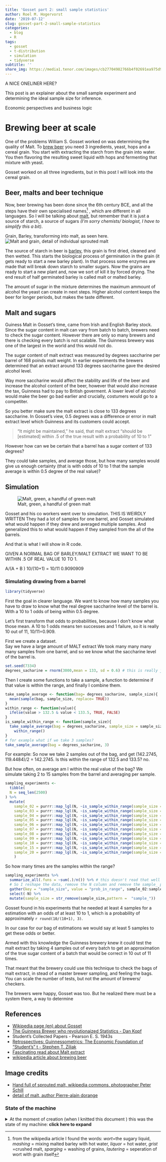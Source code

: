 ```yaml
---
title: 'Gosset part 2: small sample statistics'
author: Roel M. Hogervorst
date: '2019-07-12'
slug: gosset-part-2-small-sample-statistics
categories:
  - blog
  - R
tags:
  - gosset
  - t-distribution
  - simulation
  - tidyverse
subtitle: ''
share_img: https://media1.tenor.com/images/cb27704982766b4f02691ea975d9a259/tenor.gif?itemid=11365139
---
```


<!-- content  -->
<!-- 
 
Good tutorials are: 
- quick. tell what you want to do, how to do it
- easy: success is important. playtest the tutorial under different circumstances
- not to easy: Don't get htem throug ht toturoial onluy to runinto a wall later on. 


FOCUS WAS ON HOPS, 

FROM ZILIAK: So the crucial question facing scientific brewers
was: how can experimental science advance economies of scale in brewing? And
how can inferential statistics help to control and improve product, while at the
same time, help to reduce average total costs for the firm?
Take the choice of hops, for example. In 1898, Guinness used 4.72 million
imperial pounds of the fruitful yellow cone. The traditional method of choosing
hops based on looks or fragrance wasn’t efficient or reliable on this large scale. But
was it any more reliable to take small samples out of a larger quantity of hops, test
them for certain key characteristics, and then draw an inference about the general
quality of the whole lot?


In 1898, Thomas B. Case, Guinness’s first scientific brewer, led a team to
address this question. Case and his team felt that the key characteristic was the
degree of soft resins in the hops. Thus, Case analyzed the average percentage of soft
and hard resins found in samples of 50 grams taken from several seasons of
American and Kent hops (Case, 1898, p. 47). He compared his samples with those
of a cooperating scientist named Briant. For example, Case examined 11 samples
of hops (n ⫽ 11) from Kent in 1897, finding on average 8.1 percent soft resins
content. Briant examined 14 samples drawn from the same lot, finding 8.4 percent
soft resins—a difference of 0.3 percentage points. The mean difference between
their two samples of “American, 1895” was even higher, at 0.7 percent (soft resins)
and 1.0 percent (hard).


Gosset underscored a positive correlation in the normal distribution curve between
“the square root of the number of observations” and the level of statistical signifi-
cance. Other things equal, he wrote, “the greater the number of observations of
which means are taken [the larger the sample size], the smaller the [probable or
standard] error” (p. 5). “And the curve which represents their frequency of error,”
he illustrated, “becomes taller and narrower” (p. 7).
Since its discovery in the early nineteenth century, tables of the normal
probability curve had been created for large samples; Stigler (1986, 1999) offers a
useful early history of the normal distribution. The relation between sample size
and “significance” was rarely explored.

Gosset’s analysis focused on malt extract, which was measured in “degrees
saccharine” per barrel of 168 lbs. malt. 13 At the time, an extract in the neighbor-
hood of 133° gave the targeted level of alcohol content for Guinness’s beer. A
higher extract affected the life of the beer, and also the alcohol content—which in
turn affected the excise tax paid on alcoholic beverages. In Gosset’s view, ⫾.5 was
a difference or error in malt extract level which Guinness and its customers could
swallow. “It might be maintained,” he said, that malt extract “should be [estimated]
within .5 of the true result with a probability of 10 to 1” (p. 7). Using mean
differences of extract values with samples drawn from the Main and Experimental
breweries, he then calculated the odds of observing the stipulated accuracy for
small and large numbers of observations (p. 7). He found:

QUESTION IS THIS: 
YOU CANNOT TEST EVERYTHING IN THE BAG, BUT THERE ARE FLUCTUATIONS IN THE SAMPLES
HOW  MANY SAMPLES MUST YOU TAKE TO COME CLOSE TO THE 'TRUE' AVERAGE AMOUNT OF
THAT ENTIRE BATCH. 

IT WAS KNOWN THAT A LARGE SAMPLE WOULD FIND THE TRUE MEAN. BUT THAT IS NOT 
PRACTICAL, WE CAN ONLY TEST SO MANY OF THE BAG, EVERY HOP YOU TEST CAN NO LONGER
BE USED FOR THE PROCESS. IT IS ALSO RELATIVELY EXPENSIVE TO TEST THE SAMPLE
SO THE COSTS ARE INCREASING. 

SO HOW MANY SAMPLES MUST YOU TAKE TO BE CERTAIN ENOUGHT THAT THE BAG WAS GOOD?

THE GENIOUS OF THIS GOSSET WAS THAT HE SIMULATED SAMPLING PROCESS BY
- TAKING A BAG OF WHICH HE HAD TAKEN MANY MANY SAMPLES SO THEY ACTUALLY KNEW
WHAT THE AVERAGE OF THE BAG WAS. 
- HE DETERMINED THAT THE IDEAL WAS 133 DEGREES OF SUCROSE OR SOMETHING
- HE DETERMINED THAT .5 FROM THAT POINT WAS NOT NOTICIBLE BY DRINKERS
- HE SET A THRESHOLD OF HOW MANY TIMES HE AT LEAST WOULD WANT TO BE RIGHT
- HE THAN SIMULATED TAKING SAMPLES OUT OF THAT BIG BAG OF NUMBERS
- AND COUNTING IF THE SAMPLE AVERAGE WAS IN THAT INTERVAL
[KOPF FINALLY MADE THIS CLEAR TO ME, HE SIMULATED]

Odds in favour of smaller error than .5 [are:]
2
3
4
5
82
observations
⬙
⬙
⬙
⬙
4:1
7:1
12:1
19:1
practically infinite
Thus, Gosset (p. 8) concluded, “In order to get the accuracy we require [that
is, 10 to 1 odds with .5 accuracy], we must, therefore, take the mean of [at least]
four determinations.”


 HE WAS NOT SATISFIED, AND SPEND A YEAR TALKING TO OTHER PEOPLE AND WORKING
 IN LAB OF KARL PEARSON TO LEARN MORE.
 HIS FINAL OUTPUT WAS A TABLE OF / DISTRIBUTION. 


Notice that in Gosset’s view, setting the “degree of probability” to be “treated
as sufficient” is not to be made “conventionally” or by “some outside authority in
mathematics.” Instead, the “degree of certainty to be aimed at,” Gosset wrote,
depends on the opportunity cost of following a result as if true, added to the
opportunity cost of conducting the experiment itself. Gosset never deviated from
this central position

-->

A NICE ONELINER HERE?

This post is an explainer about the small sample experiment and determining
the ideal sample size for inference.

Economic perspectives and business logic

# Brewing beer at scale

One of the problems William S. Gosset worked on was determining the quality
of Malt. To [brew beer](https://en.wikipedia.org/wiki/Brewing) you need 3 
ingredients, yeast, hops and a cereal grain. You start with extracting the starch
from the grain into water. You then flavoring the resulting sweet liquid with 
hops and fermenting that mixture with yeast. 

Gosset worked on all three ingredients, but in this post I will look into
the cereal grain. 

## Beer, malts and beer technique 
Now, beer brewing has been done since the 6th century BCE, and all the steps 
have their own specialised names^[from the wikipedia article I found the words: _wort_=the sugary liquid, _mashing_ = mixing malted barley with hot water, _liquor_ = hot water, _grist_ =crushed malt, _sparging_ = washing of grains, _lautering_ = seperation of wort with grain itself] , which are different in all languages. So I will
be talking about [malt](https://en.wikipedia.org/wiki/Malt), but remember that it is just a source of starch, a
source of sugars *(I'm sorry chemists/ biologist, I have to simplify this a bit)*.

Grain, Barley, transforming into malt, as seen here.  ![Malt and grain, detail of individual sprouted malt](/post/2019-07-12-gosset-part-2-small-sample-statistics_files/Malt_en_grain.JPG)

The source of starch in beer is [barley](https://en.wikipedia.org/wiki/Barley), 
this grain is first dried, cleaned and then wetted. This starts the biological
process of germination in the grain (it gets ready to start a new barley plant).
In that process some enzymes are made that will break down starch to smaller
sugars. Now the grains are ready to start a new plant and, now we sort of kill 
it by forced drying. The end result of half germinated barley is called malt or 
malted barley.

The amount of sugar in the mixture determines the maximum ammount of alcohol the
yeast can create in next steps. Higher alcohol content keeps the beer for longer
periods, but makes the taste different.

## Malt and sugars
Guiness Malt in Gosset's time, came from Irish and English Barley stock.
Since the sugar content in malt can vary from batch to batch, brewers need to 
check the sugar content. However there are only so many brewers and there is 
checking every batch is not scalable. The Guinness brewery was one of the 
largest in the world and this would not do. 

The sugar content of malt extract was measured by degrees saccharine per barrel 
of 168 poinds malt weight. In earlier experiments the brewers determined that
an extract around 133 degrees saccharine gave the desired alcohol level. 

Way more saccharine would affect the stability and life of the beer and increase
the alcohol content of the beer, however that would also increase the tax, 
Guinness had to pay to British goverment. A lower level of alcohol would make
the beer go bad earlier and crucially, costumers would go to a competiter.

So you better make sure the malt extract is close to 133 degrees saccharine.
In Gosset’s view, 0.5 degrees was a difference or error in malt extract level 
which Guinness and its customers could accept.

> “It might be maintained,” he said, that malt extract “should be [estimated]
within .5 of the true result with a probability of 10 to 1” 

However how can we be certain that a barrel has a sugar content of 133 degrees?

They could take samples, and average those, but how many samples would give us
enough certainty (that is with odds of 10 to 1 that the sample average is
within 0.5 degree of the real value)? 


## Simulation

![Malt, green, a handful of green malt](/post/2019-07-12-gosset-part-2-small-sample-statistics_files/320px-Grünmalz.jpg)

Gosset and his co workers went over to simulation. THIS IS WEIRDLY WRITTEN
They had a lot of samples for one barrel, and Gosset simulated what would
happen if they drew and averaged multiple samples. And generalized this to
what would happen if they sampled from the all of the barrels.

And that is what I will show in R code.



GIVEN A NORMAL BAG OF BARLEY/MALT EXTRACT WE WANT TO BE WITHIN .5 OF REAL VALUE
10 TO 1. 

A/(A + B ) 10/(10+1) = 10/11  0.9090909

### Simulating drawing from a barrel

```r
library(tidyverse)
```

First the goal in clearer language.
We want to know how many samples you have to draw to know what the real degree 
saccharine level of the barrel is. With a 10 to 1 odds of being within 0.5 degree.

Let's first transform that odds to probabilities, because I don't know what 
those mean. A 10 to 1 odds means ten successes and 1 failure, so it is really
10 out of 11, 10/11=0.909.

First we create a dataset.  
Say we have a large amount of MALT extract 
We took many many many many samples from one barrel, and so we know 
what the saccharine level of the barrel is.

```r
set.seed(7334)
degrees_sacharine = rnorm(3000,mean = 133, sd = 0.6) # this is really just a guess
```

Then I create some functions to take a sample, a function to determine if that 
value is within the range, and finally I combine them.

```r
take_sample_average <- function(bag= degrees_sacharine, sample_size){
  mean(sample(bag, sample_size, replace= TRUE))
}
within_range <- function(value){
  ifelse(value > 132.5 & value < 133.5, TRUE, FALSE)
}
is_sample_within_range <- function(sample_size){
  take_sample_average(bag = degrees_sacharine, sample_size = sample_size) %>% 
    within_range()
}
# for example what if we take 3 samples?
take_sample_average(bag = degrees_sacharine, 3)
```
For example:
So now we take 2 samples out of the bag, and get (142.2745, 119.4484)/2 = 142.2745.
Is this within the range of 132.5 and 133.5? no.

But how often, on average am I within the real value of the bag?
We simulate taking 2 to 15 samples from the barrel and averaging per sample.

```r
sampling_experiments <-  
  tibble(
  N = seq_len(2500)
) %>% 
  mutate(
    sample_02 = purrr::map_lgl(N, ~is_sample_within_range(sample_size = 2)),
    sample_03 = purrr::map_lgl(N, ~is_sample_within_range(sample_size = 3)),
    sample_04 = purrr::map_lgl(N, ~is_sample_within_range(sample_size = 4)),
    sample_05 = purrr::map_lgl(N, ~is_sample_within_range(sample_size = 5)),
    sample_06 = purrr::map_lgl(N, ~is_sample_within_range(sample_size = 6)),
    sample_07 = purrr::map_lgl(N, ~is_sample_within_range(sample_size = 7)),
    sample_08 = purrr::map_lgl(N, ~is_sample_within_range(sample_size = 8)),
    sample_09 = purrr::map_lgl(N, ~is_sample_within_range(sample_size = 9)),
    sample_10 = purrr::map_lgl(N, ~is_sample_within_range(sample_size = 10)),
    sample_15 = purrr::map_lgl(N, ~is_sample_within_range(sample_size = 15)),
    sample_20 = purrr::map_lgl(N, ~is_sample_within_range(sample_size = 20)),
    )
```


So how many times are the samples within the range?

```r
sampling_experiments %>% 
  summarize_all(.funs = ~sum(.)/n()) %>% # this doesn't read that well
  # So I reshape the data, remove the N column and remove the sample_ part
  gather(key = "sample_size", value = "prob_in_range", sample_02:sample_20) %>% 
  select(-N) %>% 
  mutate(sample_size = str_remove(sample_size,pattern =  "sample_")) 
```

Gosset found in his experiments that he needed at least 4 samples for a 
estimation with an odds of at least 10 to 1, which is a probability of 
approximately  `r round(10/(10+1), 3)`.

In our case for our bag of estimations we would say at least 5 samples to 
get these odds or better. 


Armed with this knowledge the Guinness brewery knew it could test the malt extract
by taking 4 samples out of every batch to get an approximation of the true sugar
content of a batch that would be correct in 10 out of 11 times. 

That meant that the brewery could use this technique to check the bags of malt
extract, in stead of a master brewer sampling, and feeling the bags. 
You can scale the number of tests, but not the amount of brewers/ checkers.

The brewers were happy, Gosset was too. But he realized there must be a system
there, a way to determine

## References
- [Wikipedia page (en) about Gosset](https://en.wikipedia.org/wiki/William_Sealy_Gosset)
- [The Guinness Brewer who revolutionaized Statistics - Dan Kopf](https://priceonomics.com/the-guinness-brewer-who-revolutionized-statistics/)
-  Student's Collected Papers - Pearson E. S. 1943s
- [Retrospectives: Guinnessometrics: The Economic Foundation of “Student’s” t - Stephen T. Ziliak](https://doi.org/10.1257/jep.22.4.199)
- [Fascinating read about Malt extract](https://en.wikipedia.org/wiki/Malt#Malt_extract)
- [wikipedia article about brewing beer](https://en.wikipedia.org/wiki/Beer#Brewing)

## Image credits
- [Hand full of sprouted malt, wikipedia commons, photographer Peter Schill](https://en.wikipedia.org/wiki/File:Gr%C3%BCnmalz.jpg)
- [detail of malt, author Pierre-alain dorange](https://commons.wikimedia.org/wiki/File:Malt_en_grain.JPG)

### State of the machine
<details>
<summary> At the moment of creation (when I knitted this document ) this was the state of my machine: **click here to expand** </summary>

```r
sessioninfo::session_info()
```

</details>


